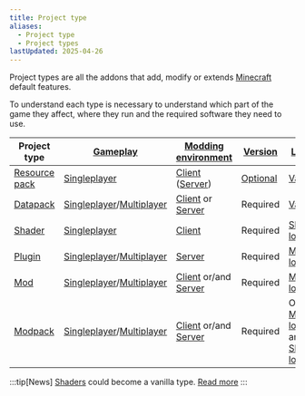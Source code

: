 ```yaml
---
title: Project type
aliases:
  - Project type
  - Project types
lastUpdated: 2025-04-26
---
```


Project types are all the addons that add, modify or extends [Minecraft](/minecraft) default features.

To understand each type is necessary to understand which part of the game they affect, where they run and the required software they need to use.

| Project type                   | [Gameplay](/gameplay)                                     | [Modding environment](/moddingenvironment)                        | [Version](/versions)              | [Loader](/loader)                                                    |
| ------------------------------ | --------------------------------------------------------- | ----------------------------------------------------------------- | --------------------------------- | -------------------------------------------------------------------- |
| [Resource pack](/resourcepack) | [Singleplayer](/singleplayer)                             | [Client](/client) ([Server](/resourcepack#server-resource-packs)) | [Optional](/resourcepack#version) | [Vanilla](/vanilla)                                                  |
| [Datapack](/datapack)          | [Singleplayer](/singleplayer)/[Multiplayer](/multiplayer) | [Client](/client) or [Server](/server)                            | Required                          | [Vanilla](/vanilla)                                                  |
| [Shader](/shader)              | [Singleplayer](/singleplayer)                             | [Client](/client)                                                 | Required                          | [Shader loader](/shaderloader)                                       |
| [Plugin](/plugin)              | [Singleplayer](/singleplayer)/[Multiplayer](/multiplayer) | [Server](/server)                                                 | Required                          | [Mod loader](/modloader)                                             |
| [Mod](/mod)                    | [Singleplayer](/singleplayer)/[Multiplayer](/multiplayer) | [Client](/client) or/and [Server](/server)                        | Required                          | [Mod loader](/modloader)                                             |
| [Modpack](/modpack)            | [Singleplayer](/singleplayer)/[Multiplayer](/multiplayer) | [Client](/client) or/and [Server](/server)                        | Required                          | Optional [Mod loader](/modloader) and [Shader loader](/shaderloader) |

:::tip[News]
[Shaders](/shader) could become a vanilla type. [Read more](/vibrantvisuals)
:::
